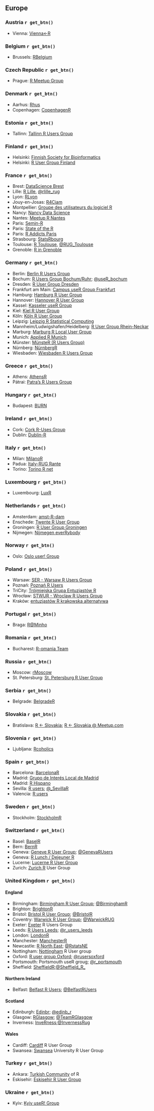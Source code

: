 ## Europe

### Austria `r get_btn()`

  * Vienna: [Vienna<-R](https://www.meetup.com/ViennaR/)
  
### Belgium `r get_btn()`

  * Brussels: [RBelgium](https://www.meetup.com/RBelgium/)

### Czech Republic `r get_btn()` 

  * Prague: [R Meetup Group](https://www.meetup.com/Prague-R-Meetup-Group/)

### Denmark `r get_btn()`

  * Aarhus: [Rhus](https://www.meetup.com/Rhus-useR-group)
  * Copenhagen: [CopenhagenR](https://www.meetup.com/CopenhagenR-useR-Group/)
  
### Estonia `r get_btn()`

  * Tallinn: [Tallinn R Users Group](https://www.meetup.com/r-tallinn/) 

### Finland `r get_btn()`

  * Helsinki: [Finnish Society for Bioinformatics](http://www.bioinf.fi/)
  * Helsinki: [R User Group Finland](https://www.meetup.com/R-User-Group-Finland/)

### France `r get_btn()`

  *  Brest: [DataScience Brest](https://www.meetup.com/fr-FR/Data-Science-Brest/)
  *  Lille: [R Lille](http://meetup.rlille.fr/), [@rlille_rug](https://twitter.com/rlille_rug)
  *  Lyon: [RLyon](https://www.meetup.com/R-Lyon/)
  *  Jouy-en-Josas: [R4Ciam](http://ciam.inra.fr/r4ciam/)
  *  Montpellier: [Groupe des utilisateurs du logiciel R](http://forums.cirad.fr/logiciel-R/)
  *  Nancy: [Nancy Data Science](https://www.meetup.com/nancydatascience/)
  *  Nantes: [Meetup R Nantes](https://www.meetup.com/fr-FR/Meetup-R-Nantes/)
  *  Paris: [Semin-R](http://www.mnhn.fr/semin-r/)
  *  Paris: [State of the R](http://stateofther.github.io/)
  *  Paris: [R Addicts Paris](https://www.meetup.com/rparis/events/124508332/)
  *  Strasbourg: [StatsRbourg](https://www.meetup.com/StatsRbourg/)
  *  Toulouse: [R Toulouse](http://r-toulouse.netlify.com/), [\@RUG_Toulouse](https://twitter.com/RUG_Toulouse)
  *  Grenoble: [R in Grenoble](https://r-in-grenoble.github.io/)
  
### Germany  `r get_btn()`

  *  Berlin: [Berlin R Users Group](https://www.meetup.com/Berlin-R-Users-Group/ )
  *  Bochum: [R Users Group Bochum/Ruhr](https://user.ruhr-uni-bochum.de/); [\@useR_bochum](https://twitter.com/useR_bochum)
  *  Dresden: [R User Group Dresden](http://rusersdresden.wordpress.com/)
  *  Frankfurt am Main: [Campus useR Group Frankfurt](https://www.meetup.com/r-frankfurt/)
  *  Hamburg: [Hamburg R User Group](https://www.meetup.com/Hamburg-R-User-Group/)
  *  Hannover: [Hannover R User Group](https://www.meetup.com/de-DE/Hannover-R-User-Group/) 
  *  Kassel: [Kasseler useR Group](https://www.meetup.com/Kassel-useR-Group/)
  *  Kiel: [Kiel R User Group](https://www.meetup.com/de-DE/Kiel-R-User-Group/)
  *  Köln: [Köln R User Group](https://www.meetup.com/KoelnRUG/)
  *  Leipzig: [Leipzig R Statistical Computing](https://www.meetup.com/Leipzig-R-statistical-computing/)
  *  Mannheim/Ludwigshafen/Heidelberg: [R User Group Rhein-Neckar](https://www.meetup.com/R-User-Group-Rhein-Neckar)
  *  Marburg: [Marburg R Local User Group](http://www.r-marburg.de/)
  *  Munich: [Applied R Munich](https://www.meetup.com/Applied-R-Munich)
  *  Münster: [MünsteR (R Users Group)](https://www.meetup.com/Munster-R-Users-Group)
  *  Nürnberg: [NürnbergR](https://www.xing.com/net/ruser-nuernberg/)
  *  Wiesbaden: [Wiesbaden R Users Group](https://www.meetup.com/Wiesbaden-R-Users-Group)
  
### Greece `r get_btn()`

  * Athens: [AthensR](https://www.meetup.com/AthensR/)
  * Pátrai: [Patra's R Users Group](https://www.meetup.com/Patras-R-Users-Group)

### Hungary `r get_btn()`

  * Budapest: [BURN](https://www.meetup.com/Budapest-Users-of-R-Network)

### Ireland `r get_btn()`

  * Cork: [Cork R-Uses Group](https://www.meetup.com/Cork-Ireland-R-Users-Group/)
  * Dublin: [Dublin-R](https://www.meetup.com/DublinR/)

### Italy `r get_btn()`

  * Milan: [MilanoR](http://www.milanor.net/)
  * Padua: [Italy-RUG Rante](https://groups.google.com/group/rante)
  * Torino: [Torino R net](http://torinor.net/)

### Luxembourg `r get_btn()`

  * Luxembourg: [LuxR](https://www.meetup.com/LuxRgroup/)

### Netherlands `r get_btn()`

  * Amsterdam: [amst-R-dam](https://www.meetup.com/amst-R-dam/)
  * Enschede: [Twente R User Group](http://twenterug.wordpress.com/)
  * Groningen: [R User Group Groningen](http://richelbilderbeek.nl/RuserGroupGroningen.htm)
  * Nijmegen: [Nijmegen everRybody](https://www.meetup.com/Nijmegen-eveRybody/)

### Norway `r get_btn()`

  * Oslo: [Oslo user! Group](https://www.meetup.com/Oslo-useR-Group/)

### Poland `r get_btn()`

  * Warsaw: [SER - Warsaw R Users Group](https://www.meetup.com/Spotkania-Entuzjastow-R-Warsaw-R-Users-Group-Meetup/)
  * Poznań: [Poznań R Users](https://www.meetup.com/Poznan-R-User-Group-PAZUR/)
  * TriCity: [Trójmiejska Grupa Entuzjastów R](https://www.meetup.com/Trojmiejska-Grupa-Entuzjastow-R/)
  * Wrocław: [STWUR - Wroclaw R Users Group](https://www.meetup.com/Wroclaw-R-Users-Group/)
  * Kraków: [entuzjastów R krakowska alternatywa](https://www.meetup.com/erkakrakow/)

### Portugal `r get_btn()`

  * Braga: [R@Minho](https://www.meetup.com/R-Minho/)

### Romania `r get_btn()`

  * Bucharest: [R-omania Team](http://www.r-project.ro/our_team.html)

### Russia `r get_btn()`

  * Moscow: [rMoscow](https://www.meetup.com/rMoscow/)
  * St. Petersburg: [St. Petersburg R User Group](https://www.meetup.com/St-Petersburg-R-User-Group/)

### Serbia `r get_btn()`

  * Belgrade: [BelgradeR](https://www.meetup.com/BelgradeR/)
  
### Slovakia `r get_btn()`
  * Bratislava: [R <- Slovakia](https://www.facebook.com/groups/931707906955080/); [R <- Slovakia @ Meetup.com](https://www.meetup.com/R-Slovakia/)

### Slovenia `r get_btn()`

  * Ljubljana: [Rcoholics](https://groups.google.com/group/rkoholikiAnonymous)

### Spain `r get_btn()`

  * Barcelona: [BarcelonaR](https://www.barcelonar.org/)
  * Madrid: [Grupo de Interés Local de Madrid](http://madrid.r-es.org/)
  * Madrid: [R Hispano](http://r-es.org/)
  * Sevilla: [R users](https://sevillarusers.netlify.app/); [\@_SevillaR](https://twitter.com/_SevillaR)
  * Valencia: [R users](https://valenciarusers.wordpress.com/)

### Sweden `r get_btn()`

  * Stockholm: [StockholmR](https://www.meetup.com/StockholmR/)

### Switzerland `r get_btn()`

  * Basel: [BaselR](http://www.baselr.org/)
  * Bern: [BernR](https://www.meetup.com/Bern-R/)
  * Geneva: [Geneve R User Group](https://www.meetup.com/Geneve-R-User-Group/); [\@GenevaRUsers](https://twitter.com/GenevaRUsers)
  * Geneva: [R Lunch / Dejeuner R](http://use-r-carlvogt.github.io/prochains-lunchs/)
  * Lucerne: [Lucerne R User Group](https://www.meetup.com/Lucerne-R-User-Group/)
  * Zurich: [Zurich R](https://www.meetup.com/Zurich-R-User-Group/) User Group

### United Kingdom `r get_btn()`

#### England {-}

  * Birmingham: [Birmingham R User Group](https://www.meetup.com/BirminghamR/); [\@BirminghamR](https://twitter.com/birminghamr)
  * Brighton: [BrightonR](https://www.eventbrite.co.uk/e/brighton-r-supported-by-silicon-brighton-tickets-83952178225)
  * Bristol: [Bristol R User Group](https://www.meetup.com/Bristol-R-User-Group/); [\@BristolR](https://twitter.com/BristolRUsers)
  * Coventry: [Warwick R User Group](http://warwick.ac.uk/wrug); [\@WarwickRUG](https://twitter.com/WarwickRUG)
  * Exeter: [Exeter](https://www.meetup.com/Exeter-R-Users-Group-Exeter-Devon-England/) R Users Group
  * Leeds: [R Users Leeds](https://r-users-leeds.netlify.com/about/); [\@r_users_leeds](https://twitter.com/r_users_leeds)
  * London: [LondonR](https://www.meetup.com/LondonR/)
  * Manchester: [ManchesterR](https://www.meetup.com/manchester-r/)
  * Newcastle: [R North East](https://rnortheast.github.io/); [\@RstatsNE](https://twitter.com/RstatsNE)
  * Nottingham: [Nottingham](https://www.meetup.com/NottinghamR-Nottingham-R-Users-Group/) R User group
  * Oxford: [R user group Oxford](https://r-oxford.github.io/); [\@rusersoxford](https://twitter.com/rusersoxford)
  * Portsmouth: Portsmouth useR groug; [\@r_portsmouth](https://twitter.com/r_portsmouth)
  * Sheffield: [SheffieldR](https://www.meetup.com/SheffieldR-Sheffield-R-Users-Group/);[\@Sheffield_R_](https://twitter.com/Sheffield_R_)

#### Northern Ireland {-}

  * Belfast: [Belfast R Users](http://brusers.tumblr.com/); [\@BelfastRUsers](https://twitter.com/BelfastRUsers)

#### Scotland {-}

  * Edinburgh: [Edinbr](http://edinbr.org); [\@edinb_r](https://twitter.com/edinb_r)
  * Glasgow: [RGlasgow](https://www.meetup.com/RGlasgow); [\@TeamRGlasgow](https://twitter.com/teamrglasgow)
  * Inverness: [InveRness](https://www.facebook.com/InveRness-R-User-Group-195100587522377/);[\@InvernessRug](https://twitter.com/InvernessRug)

#### Wales {-}

  * Cardiff: [Cardiff](https://www.meetup.com/Cardiff-R-User-Group/) R User Group
  * Swansea: [Swansea](https://sites.google.com/site/swanseauniversityrusergroup/home) University R User Group

### Turkey `r get_btn()`

  * Ankara: [Turkish Community](https://www.meetup.com/Turkish-Community-of-R/) of R
  * Eskisehir: [Eskisehir R User Group](https://www.meetup.com/tr-TR/Eskisehir-R-Users-Group-Data-Science-Society/)

### Ukraine `r get_btn()`

  * Kyiv: [Kyiv useR! Group](https://www.meetup.com/Kyiv-useR-Group/)
